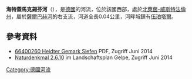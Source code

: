 {{No footnotes|time=2020-07-29T06:03:45+00:00}}
{{Coord|51|12|59.90|N|7|10|38.78|E|display=title}}

'''海特蓋馬克錫芬河'''（{{lang-de|Heidter Gemark Siefen}}），是[[德國|德國]]的河流，位於該國西部，處於[[北萊茵-威斯特法倫州|北萊茵-威斯特法倫州]]，屬於[[薩爾巴赫河_(蓋爾佩河支流)|薩爾巴赫河]]的右支流，河道全長0.04公里，河畔城鎮有[[伍珀塔爾|伍珀塔爾]]。

==參考資料==
* [http://www.wuppertal.de/geoportal/gewaesser/texte/66400260.pdf 66400260 Heidter Gemark Siefen] {{Wayback|url=http://www.wuppertal.de/geoportal/gewaesser/texte/66400260.pdf |date=20200728091318 }} PDF, Zugriff Juni 2014
* [http://www.wuppertal.de/geoportal/Landschaftsplan/Text_Gelpe/2.6.10.pdf Naturdenkmal 2.6.10] {{Wayback|url=http://www.wuppertal.de/geoportal/Landschaftsplan/Text_Gelpe/2.6.10.pdf |date=20140504071511 }} im Landschaftsplan Gelpe, Zugriff Juni 2014

{{Germany-geo-stub}}
[[Category:德國河流|Category:德國河流]]